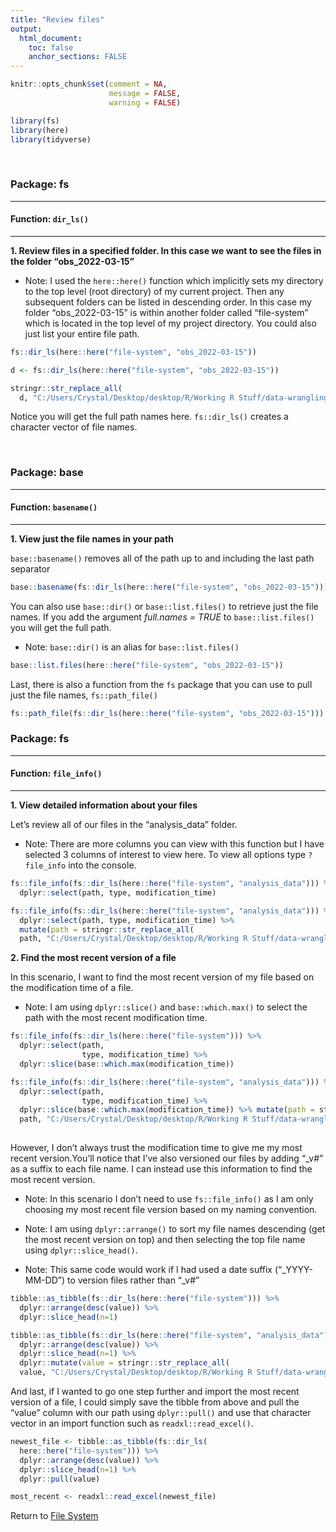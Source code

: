 ```yaml
---
title: "Review files"
output: 
  html_document:
    toc: false
    anchor_sections: FALSE
---
```


```r
knitr::opts_chunk$set(comment = NA,
                      message = FALSE,
                      warning = FALSE)

library(fs)
library(here)
library(tidyverse)
```

<br>

### Package: fs

---

#### Function: `dir_ls()`

---

**1\. Review files in a specified folder. In this case we want to see the files in the folder "obs_2022-03-15"**

* Note: I used the `here::here()` function which implicitly sets my directory to the top level (root directory) of my current project. Then any subsequent folders can be listed in descending order. In this case my folder "obs_2022-03-15" is within another folder called "file-system" which is located in the top level of my project directory. You could also just list your entire file path.

```r

fs::dir_ls(here::here("file-system", "obs_2022-03-15"))

```

```r

d <- fs::dir_ls(here::here("file-system", "obs_2022-03-15"))

stringr::str_replace_all(
  d, "C:/Users/Crystal/Desktop/desktop/R/Working R Stuff/data-wrangling-functions/", "C:/Users/Me/project/")


```

Notice you will get the full path names here. `fs::dir_ls()` creates a character vector of file names.

<br>

### Package: base

---

#### Function: `basename()`

---

**1\. View just the file names in your path**

`base::basename()` removes all of the path up to and including the last path separator

```r

base::basename(fs::dir_ls(here::here("file-system", "obs_2022-03-15")))


```

You can also use `base::dir()` or `base::list.files()` to retrieve just the file names. If you add the argument *full.names = TRUE* to `base::list.files()` you will get the full path.

* Note: `base::dir()` is an alias for `base::list.files()`

```r

base::list.files(here::here("file-system", "obs_2022-03-15"))

```

Last, there is also a function from the `fs` package that you can use to pull just the file names, `fs::path_file()`

```r

fs::path_file(fs::dir_ls(here::here("file-system", "obs_2022-03-15")))

```


### Package: fs

---

#### Function: `file_info()`

---

**1\. View detailed information about your files**

Let's review all of our files in the "analysis_data" folder.

* Note: There are more columns you can view with this function but I have selected 3 columns of interest to view here. To view all options type `?file_info` into the console.

```r

fs::file_info(fs::dir_ls(here::here("file-system", "analysis_data"))) %>%
  dplyr::select(path, type, modification_time)

```

```r

fs::file_info(fs::dir_ls(here::here("file-system", "analysis_data"))) %>%
  dplyr::select(path, type, modification_time) %>%
  mutate(path = stringr::str_replace_all(
  path, "C:/Users/Crystal/Desktop/desktop/R/Working R Stuff/data-wrangling-functions/file-system/analysis_data", "C:/Users/Me/project/file-system"))

```



**2\. Find the most recent version of a file**

In this scenario, I want to find the most recent version of my file based on the modification time of a file.

* Note: I am using `dplyr::slice()` and `base::which.max()` to select the path with the most recent modification time.

```r

fs::file_info(fs::dir_ls(here::here("file-system"))) %>%
  dplyr::select(path,
                type, modification_time) %>%
  dplyr::slice(base::which.max(modification_time))

```

```r

fs::file_info(fs::dir_ls(here::here("file-system", "analysis_data"))) %>%
  dplyr::select(path, 
                type, modification_time) %>%
  dplyr::slice(base::which.max(modification_time)) %>% mutate(path = stringr::str_replace_all(
  path, "C:/Users/Crystal/Desktop/desktop/R/Working R Stuff/data-wrangling-functions/file-system/analysis_data", "C:/Users/Me/project/file-system"))
  

```

However, I don't always trust the modification time to give me my most recent version.You'll notice that I've also versioned our files by adding "_v#" as a suffix to each file name. I can instead use this information to find the most recent version.

* Note: In this scenario I don't need to use `fs::file_info()` as I am only choosing my most recent file version based on my naming convention.

* Note: I am using `dplyr::arrange()` to sort my file names descending (get the most recent version on top) and then selecting the top file name using `dplyr::slice_head()`.

* Note: This same code would work if I had used a date suffix ("_YYYY-MM-DD") to version files rather than "_v#"

```r

tibble::as_tibble(fs::dir_ls(here::here("file-system"))) %>%
  dplyr::arrange(desc(value)) %>%
  dplyr::slice_head(n=1)

```

```r

tibble::as_tibble(fs::dir_ls(here::here("file-system", "analysis_data"))) %>%
  dplyr::arrange(desc(value)) %>%
  dplyr::slice_head(n=1) %>%
  dplyr::mutate(value = stringr::str_replace_all(
  value, "C:/Users/Crystal/Desktop/desktop/R/Working R Stuff/data-wrangling-functions/file-system/analysis_data", "C:/Users/Me/project/file-system"))
```


And last, if I wanted to go one step further and import the most recent version of a file, I could simply save the tibble from above and pull the "value" column with our path using `dplyr::pull()` and use that character vector in an import function such as `readxl::read_excel()`.

```r

newest_file <- tibble::as_tibble(fs::dir_ls(
  here::here("file-system"))) %>%
  dplyr::arrange(desc(value)) %>%
  dplyr::slice_head(n=1) %>%
  dplyr::pull(value)

most_recent <- readxl::read_excel(newest_file)

```

Return to [File System](https://github.com/Cghlewis/data-wrangling-functions/wiki/File System)
